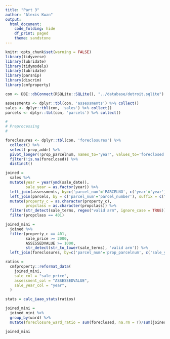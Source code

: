 ```yaml
---
title: "Part 3"
author: "Alexis Kwan"
output: 
  html_document:
    code_folding: hide
    df_print: paged
    theme: sandstone
---
```


```r
knitr::opts_chunk$set(warning = FALSE)
library(tidyverse)
library(lubridate)
library(tidymodels)
library(lubridate)
library(parsnip)
library(discrim)
library(cmfproperty)
```

```r
con <- DBI::dbConnect(RSQLite::SQLite(), "../database/detroit.sqlite")

assessments <- dplyr::tbl(con, 'assessments') %>% collect()
sales <- dplyr::tbl(con, 'sales') %>% collect()
parcels <- dplyr::tbl(con, 'parcels') %>% collect()
```

```r
#
# Preprocessing
#

foreclosures <- dplyr::tbl(con, 'foreclosures') %>%
  collect() %>%
  select(-prop_addr) %>%
  pivot_longer(!prop_parcelnum, names_to='year', values_to='foreclosed') %>%
  filter(!is.na(foreclosed)) %>%
  distinct()

joined = 
  sales %>%
  mutate(year = year(ymd(sale_date)),
         sale_year = as.factor(year)) %>%
  left_join(assessments, by=c('parcel_num'='PARCELNO', c('year'='year')), suffix = c("", "_assessed")) %>%
  left_join(parcels, by = c('parcel_num'='parcel_number'), suffix = c("", "_parcel")) %>%
  mutate(property_c = as.character(property_c),
         propclass = as.character(propclass)) %>% 
  filter(str_detect(sale_terms, regex("valid arm", ignore_case = TRUE))) %>%
  filter(propclass == 401)

joined_mini = 
  joined %>%
  filter(property_c == 401,
         sale_price >= 2000,
         ASSESSEDVALUE >= 1000,
         str_detect(str_to_lower(sale_terms), 'valid arm')) %>%
  left_join(foreclosures, by=c('parcel_num'='prop_parcelnum', c('sale_year'='year')))

ratios =
  cmfproperty::reformat_data(
    joined_mini,
    sale_col = "sale_price",
    assessment_col = "ASSESSEDVALUE",
    sale_year_col = "year",
  )

stats = calc_iaao_stats(ratios)
```

```r
joined_mini =
  joined_mini %>%
  group_by(ward) %>%
  mutate(foreclosure_ward_ratio = sum(foreclosed, na.rm = T)/sum(joined_mini$foreclosed, na.rm = T))

joined_mini
```


